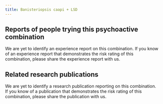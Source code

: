 ---
title: Banisteriopsis caapi + LSD
---

## Reports of people trying this psychoactive combination
We are yet to identify an experience report on this combination. If you know of an experience report that demonstrates the risk rating of this combination, please share the experience report with us.

## Related research publications
We are yet to identify a research publication reporting on this combination. If you know of a publication that demonstrates the risk rating of this combination, please share the publication with us.
